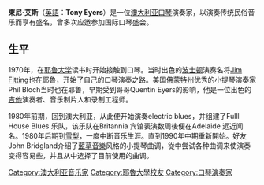 {{BLP unsourced|time=2012-06-14T16:38:24+00:00}}
'''東尼·艾斯'''（[[英語|英語]]：'''Tony Eyers'''）是一位[[澳大利亚|澳大利亚]][[口琴|口琴]]演奏家，以演奏传统民俗音乐而享有盛名，曾多次应邀参加国际口琴盛会。

== 生平 ==
1970年，在[[耶鲁大学|耶鲁大学]]读书时开始接触到口琴。当时出色的[[波士顿|波士顿]]演奏名将[[Jim_Fitting|Jim Fitting]]也在耶魯，开始了自己的口琴演奏之路。美国[[佛蒙特州|佛蒙特州]]优秀的小提琴演奏家Phil Bloch当时也在耶鲁，早期受到哥哥Quentin Eyers的影响，他是一位出色的[[吉他|吉他]]演奏者、音乐制片人和录制工程师。 

1980年前期，回到澳大利亚，从此便开始演奏electric blues，并组建了Fulll House Blues 乐队，该乐队在Britannia 宾馆表演数周後便在Adelaide 远近闻名。1980年后期到[[悉尼|雪梨]]，一度中断音乐生涯。直到1990年中期重新開始。好友John Bridgland介绍了[[藍草音樂|藍草音樂]]风格的小提琴曲调，從中尝试各种曲调来使演奏变得容易些，并且从中选择了目前使用的曲调。

{{DEFAULTSORT: Eyers, Tony}}
[[Category:澳大利亚音乐家|Category:澳大利亚音乐家]]
[[Category:耶魯大學校友|Category:耶魯大學校友]]
[[Category:口琴演奏家|Category:口琴演奏家]]
